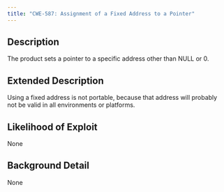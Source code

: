 ```yaml
---
title: "CWE-587: Assignment of a Fixed Address to a Pointer"
---
```


## Description
The product sets a pointer to a specific address other than NULL or 0.

## Extended Description
Using a fixed address is not portable, because that address will probably not be valid in all environments or platforms.

## Likelihood of Exploit
None

## Background Detail
None
        